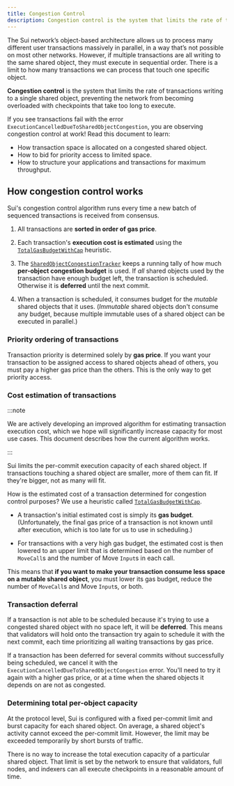 ```yaml
---
title: Congestion Control
description: Congestion control is the system that limits the rate of transactions writing to a single shared object, preventing the network from becoming overloaded with checkpoints that take too long to execute.
---
```


The Sui network’s object-based architecture allows us to process many different user transactions massively in parallel, in a way that’s not possible on most other networks. However, if multiple transactions are all writing to the same shared object, they must execute in sequential order. There is a limit to how many transactions we can process that touch one specific object.

**Congestion control** is the system that limits the rate of transactions writing to a single shared object, preventing the network from becoming overloaded with checkpoints that take too long to execute.

If you see transactions fail with the error `ExecutionCancelledDueToSharedObjectCongestion`, you are observing congestion control at work! Read this document to learn:
- How transaction space is allocated on a congested shared object.
- How to bid for priority access to limited space.
- How to structure your applications and transactions for maximum throughput.

## How congestion control works

Sui's congestion control algorithm runs every time a new batch of sequenced transactions is received from consensus.

1. All transactions are **sorted in order of gas price**.

1. Each transaction's **execution cost is estimated** using the [`TotalGasBudgetWithCap`](https://github.com/MystenLabs/sui/blob/main/crates/sui-core/src/authority/shared_object_congestion_tracker.rs#L143) heuristic.

1. The [`SharedObjectCongestionTracker`](https://github.com/MystenLabs/sui/blob/main/crates/sui-core/src/authority/shared_object_congestion_tracker.rs) keeps a running tally of how much **per-object congestion budget** is used. If *all* shared objects used by the transaction have enough budget left, the transaction is scheduled. Otherwise it is **deferred** until the next commit.

1. When a transaction is scheduled, it consumes budget for the *mutable* shared objects that it uses. (*Immutable* shared objects don't consume any budget, because multiple immutable uses of a shared object can be executed in parallel.)

### Priority ordering of transactions

Transaction priority is determined solely by **gas price**. If you want your transaction to be assigned access to shared objects ahead of others, you must pay a higher gas price than the others. This is the only way to get priority access.

### Cost estimation of transactions

:::note

We are actively developing an improved algorithm for estimating transaction execution cost, which we hope will significantly increase capacity for most use cases. This document describes how the current algorithm works.

:::

Sui limits the per-commit execution capacity of each shared object. If transactions touching a shared object are smaller, more of them can fit. If they're bigger, not as many will fit.

How is the estimated cost of a transaction determined for congestion control purposes? We use a heuristic called [`TotalGasBudgetWithCap`](https://github.com/MystenLabs/sui/blob/main/crates/sui-core/src/authority/shared_object_congestion_tracker.rs#L143).

- A transaction's initial estimated cost is simply its **gas budget**. (Unfortunately, the final gas price of a transaction is not known until after execution, which is too late for us to use in scheduling.)

- For transactions with a very high gas budget, the estimated cost is then lowered to an upper limit that is determined based on the number of `MoveCall`s and the number of Move `Input`s in each call.

This means that **if you want to make your transaction consume less space on a mutable shared object**, you must lower its gas budget, reduce the number of `MoveCall`s and Move `Input`s, or both.

### Transaction deferral

If a transaction is not able to be scheduled because it's trying to use a congested shared object with no space left, it will be **deferred**. This means that validators will hold onto the transaction try again to schedule it with the next commit, each time prioritizing all waiting transactions by gas price.

If a transaction has been deferred for several commits without successfully being scheduled, we cancel it with the `ExecutionCancelledDueToSharedObjectCongestion` error. You'll need to try it again with a higher gas price, or at a time when the shared objects it depends on are not as congested.

### Determining total per-object capacity

At the protocol level, Sui is configured with a fixed per-commit limit and burst capacity for each shared object. On average, a shared object's activity cannot exceed the per-commit limit. However, the limit may be exceeded temporarily by short bursts of traffic.

There is no way to increase the total execution capacity of a particular shared object. That limit is set by the network to ensure that validators, full nodes, and indexers can all execute checkpoints in a reasonable amount of time.